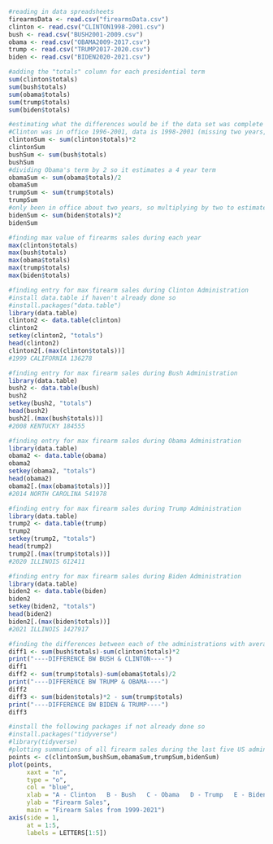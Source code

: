 
```r
#reading in data spreadsheets
firearmsData <- read.csv("firearmsData.csv")
clinton <- read.csv("CLINTON1998-2001.csv")
bush <- read.csv("BUSH2001-2009.csv")
obama <- read.csv("OBAMA2009-2017.csv")
trump <- read.csv("TRUMP2017-2020.csv")
biden <- read.csv("BIDEN2020-2021.csv")
```

```r
#adding the "totals" column for each presidential term
sum(clinton$totals)
sum(bush$totals)
sum(obama$totals)
sum(trump$totals)
sum(biden$totals)
```

```r
#estimating what the differences would be if the data set was complete
#Clinton was in office 1996-2001, data is 1998-2001 (missing two years, so multiplying to estimate 4 year term)
clintonSum <- sum(clinton$totals)*2 
clintonSum
bushSum <- sum(bush$totals)
bushSum
#dividing Obama's term by 2 so it estimates a 4 year term
obamaSum <- sum(obama$totals)/2 
obamaSum
trumpSum <- sum(trump$totals)
trumpSum
#only been in office about two years, so multiplying by two to estimate four year term
bidenSum <- sum(biden$totals)*2
bidenSum
```

```r
#finding max value of firearms sales during each year 
max(clinton$totals)
max(bush$totals)
max(obama$totals)
max(trump$totals)
max(biden$totals)
```


```r
#finding entry for max firearm sales during Clinton Administration
#install data.table if haven't already done so
#install.packages("data.table")
library(data.table)
clinton2 <- data.table(clinton)
clinton2
setkey(clinton2, "totals")
head(clinton2)
clinton2[.(max(clinton$totals))]
#1999 CALIFORNIA 136278
```

```r
#finding entry for max firearm sales during Bush Administration
library(data.table)
bush2 <- data.table(bush)
bush2
setkey(bush2, "totals")
head(bush2)
bush2[.(max(bush$totals))]
#2008 KENTUCKY 184555
```

```r
#finding entry for max firearm sales during Obama Administration
library(data.table)
obama2 <- data.table(obama)
obama2
setkey(obama2, "totals")
head(obama2)
obama2[.(max(obama$totals))]
#2014 NORTH CAROLINA 541978
```

```r
#finding entry for max firearm sales during Trump Administration
library(data.table)
trump2 <- data.table(trump)
trump2
setkey(trump2, "totals")
head(trump2)
trump2[.(max(trump$totals))]
#2020 ILLINOIS 612411
```

```r
#finding entry for max firearm sales during Biden Administration
library(data.table)
biden2 <- data.table(biden)
biden2
setkey(biden2, "totals")
head(biden2)
biden2[.(max(biden$totals))]
#2021 ILLINOIS 1427917
```

```r
#finding the differences between each of the administrations with averaged data
diff1 <- sum(bush$totals)-sum(clinton$totals)*2
print("----DIFFERENCE BW BUSH & CLINTON----")
diff1
diff2 <- sum(trump$totals)-sum(obama$totals)/2
print("----DIFFERENCE BW TRUMP & OBAMA----")
diff2
diff3 <- sum(biden$totals)*2 - sum(trump$totals)
print("----DIFFERENCE BW BIDEN & TRUMP----")
diff3
```

```r
#install the following packages if not already done so
#install.packages("tidyverse")
#library(tidyverse)
#plotting summations of all firearm sales during the last five US administrations
points <- c(clintonSum,bushSum,obamaSum,trumpSum,bidenSum)
plot(points, 
     xaxt = "n",
     type = "o", 
     col = "blue", 
     xlab = "A - Clinton   B - Bush   C - Obama   D - Trump   E - Biden",
     ylab = "Firearm Sales", 
     main = "Firearm Sales from 1999-2021")
axis(side = 1,
     at = 1:5,
     labels = LETTERS[1:5])

```